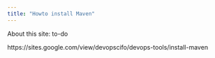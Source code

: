```yaml
---
title: "Howto install Maven"
---
```


About this site: to-do

https://sites.google.com/view/devopscifo/devops-tools/install-maven